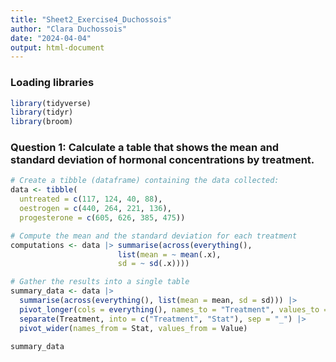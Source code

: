 ```yaml
---
title: "Sheet2_Exercise4_Duchossois"
author: "Clara Duchossois"
date: "2024-04-04"
output: html-document
---
```


### Loading libraries

```r
library(tidyverse)
library(tidyr)
library(broom)
```

### Question 1: Calculate a table that shows the mean and standard deviation of hormonal concentrations by treatment.

```r
# Create a tibble (dataframe) containing the data collected:
data <- tibble(
  untreated = c(117, 124, 40, 88),
  oestrogen = c(440, 264, 221, 136),
  progesterone = c(605, 626, 385, 475))

# Compute the mean and the standard deviation for each treatment
computations <- data |> summarise(across(everything(),
                        list(mean = ~ mean(.x), 
                        sd = ~ sd(.x))))

# Gather the results into a single table
summary_data <- data |> 
  summarise(across(everything(), list(mean = mean, sd = sd))) |> 
  pivot_longer(cols = everything(), names_to = "Treatment", values_to = "Value") |> 
  separate(Treatment, into = c("Treatment", "Stat"), sep = "_") |> 
  pivot_wider(names_from = Stat, values_from = Value)

summary_data

```





